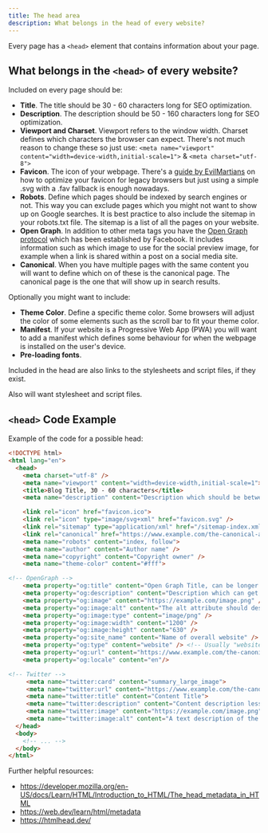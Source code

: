 ```yaml
---
title: The head area
description: What belongs in the head of every website?
---
```


Every page has a `<head>` element that contains information about your page.

## What belongs in the `<head>` of every website?

Included on every page should be:
- **Title**. The title should be 30 - 60 characters long for SEO optimization.
- **Description**. The description should be 50 - 160 characters long for SEO optimization.
- **Viewport and Charset**. Viewport refers to the window width. Charset defines which characters the browser can expect. There's not much reason to change these so just use: `<meta name="viewport" content="width=device-width,initial-scale=1">` & `<meta charset="utf-8">`
- **Favicon**. The icon of your webpage. There's a [guide by EvilMartians](https://evilmartians.com/chronicles/how-to-favicon-in-2021-six-files-that-fit-most-needs) on how to optimize your favicon for legacy browsers but just using a simple .svg with a .fav fallback is enough nowadays.
- **Robots**. Define which pages should be indexed by search engines or not. This way you can exclude pages which you might not want to show up on Google searches. It is best practice to also include the sitemap in your robots.txt file. The sitemap is a list of all the pages on your website.
- **Open Graph**. In addition to other meta tags you have the [Open Graph protocol](https://ogp.me/) which has been established by Facebook. It includes information such as which image to use for the social preview image, for example when a link is shared within a post on a social media site.
- **Canonical**. When you have multiple pages with the same content you will want to define which on of these is the canonical page. The canonical page is the one that will show up in search results.

Optionally you might want to include:
- **Theme Color**. Define a specific theme color. Some browsers will adjust the color of some elements such as the scroll bar to fit your theme color.
- **Manifest**. If your website is a Progressive Web App (PWA) you will want to add a manifest which defines some behaviour for when the webpage is installed on the user's device.
- **Pre-loading fonts**. 

Included in the head are also links to the stylesheets and script files, if they exist.

Also will want stylesheet and script files.

## `<head>` Code Example

Example of the code for a possible head:

```html
<!DOCTYPE html>
<html lang="en">
  <head>
    <meta charset="utf-8" />
    <meta name="viewport" content="width=device-width,initial-scale=1">
    <title>Blog Title, 30 - 60 characters</title>
    <meta name="description" content="Description which should be between 50 - 160 characters." />

    <link rel="icon" href="favicon.ico">
    <link rel="icon" type="image/svg+xml" href="favicon.svg" />
    <link rel="sitemap" type="application/xml" href="/sitemap-index.xml">
    <link rel="canonical" href="https://www.example.com/the-canonical-adress">
    <meta name="robots" content="index, follow">
    <meta name="author" content="Author name" />
    <meta name="copyright" content="Copyright owner" />
    <meta name="theme-color" content="#fff">

<!-- OpenGraph -->
    <meta property="og:title" content="Open Graph Title, can be longer than the other title" />
    <meta property="og:description" content="Description which can get shown when shared on social media platforms." />
    <meta property="og:image" content="https://example.com/image.png" />
    <meta property="og:image:alt" content="The alt attribute should describe the image in situations where the image can't be seen" />
    <meta property="og:image:type" content="image/png" />
    <meta property="og:image:width" content="1200" />
    <meta property="og:image:height" content="630" />
    <meta property="og:site_name" content="Name of overall website" />
    <meta property="og:type" content="website" /> <!-- Usually "website" or "article" -->
    <meta property="og:url" content="https://www.example.com/the-canonical-adress" />
    <meta property="og:locale" content="en"/>

<!-- Twitter -->
     <meta name="twitter:card" content="summary_large_image">
     <meta name="twitter:url" content="https://www.example.com/the-canonical-adress">
     <meta name="twitter:title" content="Content Title">
     <meta name="twitter:description" content="Content description less than 200 characters">
     <meta name="twitter:image" content="https://example.com/image.png">
     <meta name="twitter:image:alt" content="A text description of the image. Maximum 420 characters.">
  </head>
  <body>
    <!-- ... -->
  </body>
</html>
```

Further helpful resources:
- https://developer.mozilla.org/en-US/docs/Learn/HTML/Introduction_to_HTML/The_head_metadata_in_HTML
- https://web.dev/learn/html/metadata
- https://htmlhead.dev/
